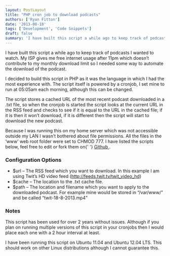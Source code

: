 ```yaml
---
layout: PostLayout
title: "PHP cron job to download podcasts"
authors: ['Ryan Fitton']
date: '2013-08-18'
tags: ['Development', 'Code Snippets']
draft: false
summary: 'I have built this script a while ago to keep track of podcasts I wanted to watch. My ISP gives me free internet usage after 11pm which doesn&amp;#8217;t contribute to my monthly download limit so I needed some way to automate the download of the podcast. I decided to build this script in PHP as [&amp;hellip;]'
---
```


<p>
  I have built this script a while ago to keep track of podcasts I wanted to watch. My ISP gives me
  free internet usage after 11pm which doesn&#8217;t contribute to my monthly download limit so I
  needed some way to automate the download of the podcast.
</p>
<p>
  I decided to build this script in PHP as it was the language in which I had the most experience
  with. The script itself is powered by a cronjob, I set mine to run at 05:05am each morning,
  although this can be changed.
</p>
<p>
  The script stores a cached URL of the most recent podcast downloaded in a .txt file, so when the
  cronjob is started the script looks at the current URL in the RSS feed and checks to see if it is
  equal to the URL in the cached file; if it is then it won&#8217;t download, if it is different
  then the script will start to download the new podcast.
</p>
<p>
  Because I was running this on my home server which was not accessible outside my LAN I
  wasn&#8217;t bothered about file permissions. All the files in the &#8216;www&#8217; web root
  folder were set to CHMOD 777. I have listed the scripts below, feel free to edit or fork them on{' '}
  <a
    title="A PHP cronjob to download podcasts via a PHP script"
    href="https://gist.github.com/ryanfitton/6260286"
  >
    Github
  </a>
  .
</p>
<h3>Configuration Options</h3>
<ul>
  <li>
    $url &#8211; The RSS feed which you want to download. In this example I am using Twit&#8217;s HD
    video feed (<a href="http://feeds.twit.tv/twit_video_hd">http://feeds.twit.tv/twit_video_hd</a>)
  </li>
  <li>$cache &#8211; The location to the .txt cache file.</li>
  <li>
    $path &#8211; The location and filename which you want to apply to the downloaded podcast. For
    example mine would be stored in &#8220;/var/www/&#8221; and be called
    &#8220;twit-18-8-2013.mp4&#8221;
  </li>
</ul>
<h3>Notes</h3>
<p>
  This script has been used for over 2 years without issues. Although if you plan on running
  multiple versions of this script in your cronjobs then I would place each one with a 2 hour
  interval at least.
</p>
<p>
  I have been running this script on Ubuntu 11.04 and Ubuntu 12.04 LTS. This should work on other
  Linux distributions although I cannot guarantee this.
</p>
<p>
  <script src="https://gist.github.com/ryanfitton/6260286.js"></script>
</p>
